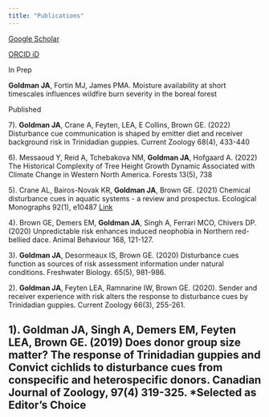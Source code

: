 ```yaml
---
title: "Publications"
---
```


[Google Scholar](https://scholar.google.ca/citations?user=35QdBZ4AAAAJ&hl=en)

[ORCID iD](https://orcid.org/0000-0002-4535-983X)

In Prep

**Goldman JA**, Fortin MJ, James PMA. Moisture availability at short timescales influences wildfire burn severity in the boreal forest

Published

7). **Goldman JA**, Crane A, Feyten, LEA, E Collins, Brown GE. (2022) Disturbance cue communication is shaped by emitter diet and receiver background risk in Trinidadian guppies. Current Zoology 68(4), 433-440

6). Messaoud Y, Reid A, Tchebakova NM, **Goldman JA**, Hofgaard A. (2022) The Historical Complexity of Tree Height Growth Dynamic Associated with Climate Change in Western North America. Forests 13(5), 738

5). Crane AL, Bairos-Novak KR, **Goldman JA**, Brown GE. (2021) Chemical disturbance cues in aquatic systems - a review and prospectus. Ecological Monographs 92(1), e10487 [Link](https://doi.org/10.1002/ecm.1487)

4). Brown GE, Demers EM, **Goldman JA**, Singh A, Ferrari MCO, Chivers DP. (2020) Unpredictable risk enhances induced neophobia in Northern red-bellied dace. Animal Behaviour 168, 121-127.

3). **Goldman JA**, Desormeaux IS, Brown GE. (2020) Disturbance cues function as sources of risk assessment information under natural conditions. Freshwater Biology. 65(5), 981-986.

2). **Goldman JA**, Feyten LEA, Ramnarine IW, Brown GE. (2020). Sender and receiver experience with risk alters the response to disturbance cues by Trinidadian guppies. Current Zoology 66(3), 255-261.

## 1). **Goldman JA**, Singh A, Demers EM, Feyten LEA, Brown GE. (2019) Does donor group size matter? The response of Trinidadian guppies and Convict cichlids to disturbance cues from conspecific and heterospecific donors. Canadian Journal of Zoology, 97(4) 319-325. \*Selected as Editor's Choice
